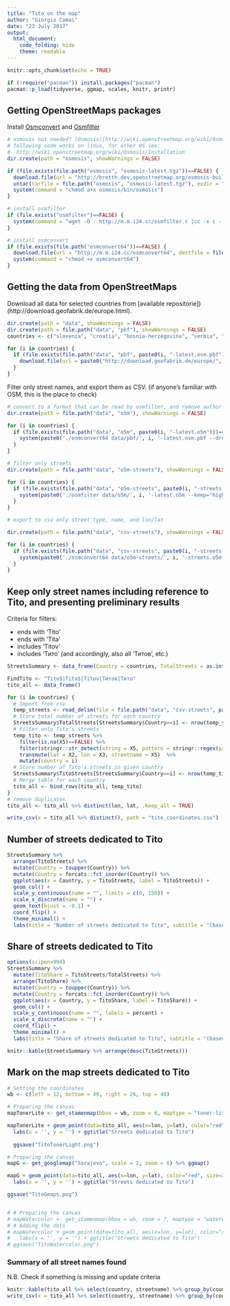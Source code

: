 ```yaml
---
title: "Tito on the map"
author: "Giorgio Comai"
date: "23 July 2017"
output:   
  html_document:
    code_folding: hide
    theme: readable
---
```


```r
knitr::opts_chunk$set(echo = TRUE)

if (!require("pacman")) install.packages("pacman")
pacman::p_load(tidyverse, ggmap, scales, knitr, printr)

```

## Getting OpenStreetMaps packages

Install [Osmconvert](http://wiki.openstreetmap.org/wiki/Osmconvert) and [Osmfilter](http://wiki.openstreetmap.org/wiki/Osmfilter)

```r
# osmosis not needed? (Osmosis)[http://wiki.openstreetmap.org/wiki/Osmosis/Installation] 
# following code works on linux, for other OS see:
#  http://wiki.openstreetmap.org/wiki/Osmosis/Installation
dir.create(path = "osmosis", showWarnings = FALSE)

if (file.exists(file.path("osmosis", "osmosis-latest.tgz"))==FALSE) {
  download.file(url = "http://bretth.dev.openstreetmap.org/osmosis-build/osmosis-latest.tgz", destfile = file.path("osmosis", "osmosis-latest.tgz"))
  untar(tarfile = file.path("osmosis", "osmosis-latest.tgz"), exdir = "osmosis")
  system(command = "chmod a+x osmosis/bin/osmosis")
}
```

```r
# install osmfilter
if (file.exists("osmfilter")==FALSE) {
  system(command = "wget -O - http://m.m.i24.cc/osmfilter.c |cc -x c - -O3 -o osmfilter")
}

# install osmconvert
if (file.exists(file.path("osmconvert64"))==FALSE) {
  download.file(url = "http://m.m.i24.cc/osmconvert64", destfile = file.path("osmconvert64"))
  system(command = "chmod +x osmconvert64")
}


```

## Getting the data from OpenStreetMaps

Download all data for selected countries from [available repositorie])(http://download.geofabrik.de/europe.html).

```r
dir.create(path = "data", showWarnings = FALSE)
dir.create(path = file.path("data", "pbf"), showWarnings = FALSE)
countries <- c("slovenia", "croatia", "bosnia-herzegovina", "serbia", "montenegro", "kosovo", "macedonia")

for (i in countries) {
  if (file.exists(file.path("data", "pbf", paste0(i, "-latest.osm.pbf")))==FALSE) {
    download.file(url = paste0("http://download.geofabrik.de/europe/", i, "-latest.osm.pbf"), destfile = file.path("data", paste0(i, "-latest.osm.pbf")))
  }
}

```

Filter only street names, and export them as CSV. (if anyone's familiar with OSM, this is the place to check)

```r
# convert to a format that can be read by osmfilter, and remove author data to reduce file size
dir.create(path = file.path("data", "o5m"), showWarnings = FALSE)

for (i in countries) {
  if (file.exists(file.path("data", "o5m", paste0(i, "-latest.o5m")))==FALSE) {
    system(paste0('./osmconvert64 data/pbf/', i, '-latest.osm.pbf --drop-version --out-o5m -o=data/o5m/', i, '-latest.o5m'))
  }
}

# filter only streets
dir.create(path = file.path("data", "o5m-streets"), showWarnings = FALSE)

for (i in countries) {
  if (file.exists(file.path("data", "o5m-streets", paste0(i, "-streets.o5m")))==FALSE) {
    system(paste0('./osmfilter data/o5m/', i, '-latest.o5m --keep="highway=*" --drop-version > ', 'data/o5m-streets/', i, '-streets.o5m'))
  }
}

# export to csv only street type, name, and lon/lat

dir.create(path = file.path("data", "csv-streets"), showWarnings = FALSE)

for (i in countries) {
  if (file.exists(file.path("data", "csv-streets", paste0(i, "-streets.csv")))==FALSE) {
    system(paste0('./osmconvert64 data/o5m-streets/', i, '-streets.o5m --all-to-nodes --csv="@id @lat @lon highway name" > data/csv-streets/', i, '-streets.csv', " --csv-separator='; '"))
  }
}

```

## Keep only street names including reference to Tito, and presenting preliminary results

Criteria for filters:

- ends with 'Tito'
- ends with 'Tita'
- includes 'Titov'
- includes 'Тито' (and accordingly, also all 'Титов', etc.)

```r

StreetsSummary <- data_frame(Country = countries, TotalStreets = as.integer(NA), TitoStreets = as.integer(NA))

FindTito <- "Tito$|Tita$|Titov|Титов|Тито"
tito_all <- data_frame()

for (i in countries) {
  # Import from csv
  temp_streets <- read_delim(file = file.path("data", "csv-streets", paste0(i, "-streets.csv")), delim = "; ", col_names = FALSE, locale = locale(decimal_mark = "."), trim_ws = TRUE)
  # Store total number of streets for each country
  StreetsSummary$TotalStreets[StreetsSummary$Country==i] <- nrow(temp_streets)
  # Filter only Tito's streets
  temp_tito <- temp_streets %>% 
    filter(is.na(X5)==FALSE) %>% 
    filter(stringr::str_detect(string = X5, pattern = stringr::regex(pattern = FindTito, ignore_case = TRUE))) %>%
    transmute(lat = X2, lon = X3, streetname = X5)  %>%
    mutate(country = i)
  # Store number of Tito's streets in given country
  StreetsSummary$TitoStreets[StreetsSummary$Country==i] <- nrow(temp_tito)
  # Merge table for each country
  tito_all <- bind_rows(tito_all, temp_tito)
}
# remove duplicates
tito_all <- tito_all %>% distinct(lon, lat, .keep_all = TRUE)

write_csv(x = tito_all %>% distinct(), path = "tito_coordinates.csv")
```

## Number of streets dedicated to Tito

```r
StreetsSummary %>%
  arrange(TitoStreets) %>% 
  mutate(Country = toupper(Country)) %>% 
  mutate(Country = forcats::fct_inorder(Country)) %>% 
  ggplot(aes(x = Country, y = TitoStreets, label = TitoStreets)) +
  geom_col() +
  scale_y_continuous(name = "", limits = c(0, 150)) +
  scale_x_discrete(name = "") +
  geom_text(hjust = -0.1) +
  coord_flip() +
  theme_minimal() +
  labs(title = "Number of streets dedicated to Tito", subtitle = "(based on OpenStreetMaps data)")

```

## Share of streets dedicated to Tito 

```r
options(scipen=999)
StreetsSummary %>%
  mutate(TitoShare = TitoStreets/TotalStreets) %>% 
  arrange(TitoShare) %>% 
  mutate(Country = toupper(Country)) %>% 
  mutate(Country = forcats::fct_inorder(Country)) %>% 
  ggplot(aes(x = Country, y = TitoShare, label = TitoShare)) +
  geom_col() +
  scale_y_continuous(name = "", labels = percent) +
  scale_x_discrete(name = "") +
  coord_flip() +
  theme_minimal() +
  labs(title = "Share of streets dedicated to Tito", subtitle = "(based on OpenStreetMaps data)")
```

```r
knitr::kable(StreetsSummary %>% arrange(desc(TitoStreets)))
```


## Mark on the map streets dedicated to Tito

```r
# Setting the coordinates
wb <- c(left = 12, bottom = 40, right = 26, top = 48)

# Preparing the canvas
mapTonerLite <- get_stamenmap(bbox = wb, zoom = 6, maptype = "toner-lite") %>% ggmap()

mapTonerLite + geom_point(data=tito_all, aes(x=lon, y=lat), color="red", size=2, alpha=0.5) +
  labs(x = '', y = '') + ggtitle("Streets dedicated to Tito")
  
  ggsave("TitoTonerLight.png")

# Preparing the canvas  
mapG <- get_googlemap("Sarajevo", scale = 2, zoom = 6) %>% ggmap()

mapG + geom_point(data=tito_all, aes(x=lon, y=lat), color="red", size=2, alpha=0.5) +
  labs(x = '', y = '') + ggtitle("Streets dedicated to Tito")

ggsave("TitoGmaps.png")


# # Preparing the canvas
# mapWatercolor <- get_stamenmap(bbox = wb, zoom = 7, maptype = "watercolor") %>% ggmap()
# # Adding the dots
# mapWatercolor + geom_point(data=tito_all, aes(x=lon, y=lat), color="red", size=2, alpha=0.5) +
#   labs(x = '', y = '') + ggtitle("Streets dedicated to Tito")
# ggsave("TitoWatercolor.png")

```

### Summary of all street names found

N.B. Check if something is missing and update criteria

```r
knitr::kable(tito_all %>% select(country, streetname) %>% group_by(country, streetname) %>% count() %>% arrange(country, desc(n), streetname))
write_csv(x = tito_all %>% select(country, streetname) %>% group_by(country, streetname) %>% count() %>% arrange(country, desc(n), streetname), path = "tito_streetnames.csv")
```
